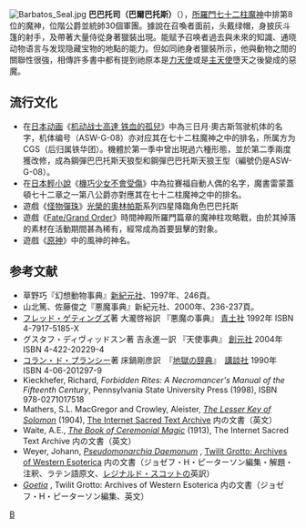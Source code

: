 [[File:Barbatos_Seal.jpg|thumb]]
'''巴巴托司（巴爾巴托斯）'''（{{lang-en|'''Barbatos'''}}），[[所羅門七十二柱魔神|所羅門七十二柱魔神]]中排第8位的魔神，位階公爵並統帥30個軍團。據說在召喚者面前，头戴绿帽，身披灰斗篷的射手，及帶著大量侍從身著獵裝出現。能赋予召唤者過去與未來的知識、通晓动物语言与发现隐藏宝物的地點的能力。但如同祂身者獵裝所示，他與動物之間的關聯性很強，相傳許多書中都有提到祂原本是[[力天使|力天使]]或是[[主天使|主天使]]墮天之後變成的惡魔。

== 流行文化 ==
* 在[[日本|日本]][[动画|动画]]《[[機動戰士GUNDAM_鐵血的孤兒|机动战士高達 铁血的孤兒]]》中為三日月·奧古斯驾驶机体的名字，机体编号（ASW-G-08）亦对应其在七十二柱魔神之中的排名，所属方为CGS（后归属铁华团）。機體於第一季中曾出現過六種形態，並於第二季兩度獲改修，成為鋼彈巴巴托斯天狼型和鋼彈巴巴托斯天狼王型（編號仍是ASW-G-08）。
* 在[[日本|日本]][[輕小說|輕小說]]《[[機巧少女不會受傷|機巧少女不會受傷]]》中為拉賽福自動人偶的名字，魔書雷蒙蓋頓七十二章之一第八公爵亦對應其在七十二柱魔神之中的排名。
*遊戲《[[怪物彈珠|怪物彈珠]]》[[光榮的奧林帕斯|光榮的奧林帕斯]]系列四星降臨角色巴巴托斯
*遊戲《[[Fate/Grand_Order|Fate/Grand Order]]》時間神殿所羅門篇章的魔神柱攻略戰，由於其掉落的素材在活動期間甚為稀有，經常成為首要狙擊的對象。
*遊戲《[[原神|原神]]》中的風神的神名。

== 参考文献 ==
* 草野巧『幻想動物事典』[[新紀元社|新紀元社]]、1997年、246頁。
* 山北篤、佐藤俊之『悪魔事典』新紀元社、2000年、236-237頁。
* [[フレッド・ゲティングズ|フレッド・ゲティングズ]]著 大瀧啓裕訳 『悪魔の事典』 [[青土社|青土社]] 1992年 ISBN 4-7917-5185-X
* グスタフ・ディヴィッドスン著 吉永進一訳 『天使事典』 [[創元社|創元社]] 2004年 ISBN 4-422-20229-4
* [[コラン・ド・プランシー|コラン・ド・プランシー]]著 床鍋剛彦訳　『[[地獄の辞典|地獄の辞典]]』　[[講談社|講談社]] 1990年 ISBN 4-06-201297-9
* Kieckhefer, Richard, ''Forbidden Rites: A Necromancer's Manual of the Fifteenth Century'', Pennsylvania State University Press (1998), ISBN 978-0271017518 
* Mathers, S.L. MacGregor and Crowley, Aleister, [http://www.sacred-texts.com/grim/lks/ ''The Lesser Key of Solomon''] {{Wayback|url=http://www.sacred-texts.com/grim/lks/ |date=20100829022514 }}(1904), [http://www.sacred-texts.com/index.htm The Internet Sacred Text Archive] {{Wayback|url=http://www.sacred-texts.com/index.htm |date=20170923093157 }} 内の文書（英文）
* Waite, A.E., [http://www.sacred-texts.com/grim/bcm/index.htm ''The Book of Ceremonial Magic''] {{Wayback|url=http://www.sacred-texts.com/grim/bcm/index.htm |date=20101202152057 }}(1913), The Internet Sacred Text Archive 内の文書（英文）
* Weyer, Johann, [http://www.esotericarchives.com/solomon/weyer.htm ''Pseudomonarchia Daemonum''] {{WebCite|url=https://www.webcitation.org/6IGSsvZjr?url=http://www.esotericarchives.com/solomon/weyer.htm |date=20130721000243 |dateformat=iso }}, [http://www.esotericarchives.com/ Twilit Grotto: Archives of Western Esoterica] {{Wayback|url=http://www.esotericarchives.com/ |date=20101217020748 }} 内の文書（ジョゼフ・H・ピーターソン編集・解題・注釈、ラテン語原文、[[レジナルド・スコット|レジナルド・スコット]]の英訳）
* ''[http://www.esotericarchives.com/solomon/goetia.htm Goetia] {{Wayback|url=http://www.esotericarchives.com/solomon/goetia.htm |date=20070523204557 }}'', Twilit Grotto: Archives of Western Esoterica 内の文書（ジョゼフ・H・ピーターソン編集、英文）

{{所羅門七十二柱魔神}}

[[category:所羅門七十二柱魔神|B]]